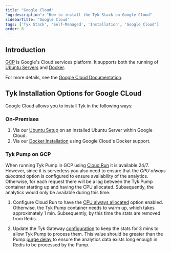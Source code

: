 ```yaml
---
title: "Google Cloud"
'og:description': "How to install the Tyk Stack on Google Cloud"
sidebarTitle: "Google Cloud"
tags: ['Tyk Stack', 'Self-Managed', 'Installation', 'Google Cloud']
order: 6
---
```


## Introduction

[GCP](https://cloud.google.com/) is Google's Cloud services platform. It supports both the running of [Ubuntu Servers](https://console.cloud.google.com/marketplace/browse?q=ubuntu%2020.04) and [Docker](https://cloud.google.com/build/docs/cloud-builders).

For more details, see the [Google Cloud Documentation](https://cloud.google.com/docs).

## Tyk Installation Options for Google CLoud 

Google Cloud allows you to install Tyk in the following ways:

### On-Premises

1. Via our [Ubuntu Setup](/5.6/tyk-on-premises/debian-ubuntu) on an installed Ubuntu Server within Google Cloud.
2. Via our [Docker Installation](/5.6/tyk-on-premises/docker) using Google Cloud's Docker support.

### Tyk Pump on GCP

When running Tyk Pump in GCP using [Cloud Run](https://cloud.google.com/run/docs/overview/what-is-cloud-run) it is available 24/7. However, since it is serverless you also need to ensure that the _CPU always allocated_ option is configured to ensure availability of the analytics. Otherwise, for each request there will be a lag between the Tyk Pump container starting up and having the CPU allocated. Subsequently, the analytics would only be available during this time.

1. Configure Cloud Run to have the [CPU always allocated](https://cloud.google.com/run/docs/configuring/cpu-allocation#setting) option enabled. Otherwise, the Tyk Pump container needs to warm up, which takes approximately 1 min. Subsequently, by this time the stats are removed from Redis.

2. Update the Tyk Gateway [configuration](/5.6/tyk-oss-gateway/configuration#analytics_configstorage_expiration_time) to keep the stats for 3 mins to allow Tyk Pump to process them. This value should be greater than the Pump [purge delay](/5.6/tyk-pump/tyk-pump-configuration/tyk-pump-environment-variables#purge_delay) to ensure the analytics data exists long enough in Redis to be processed by the Pump. 
